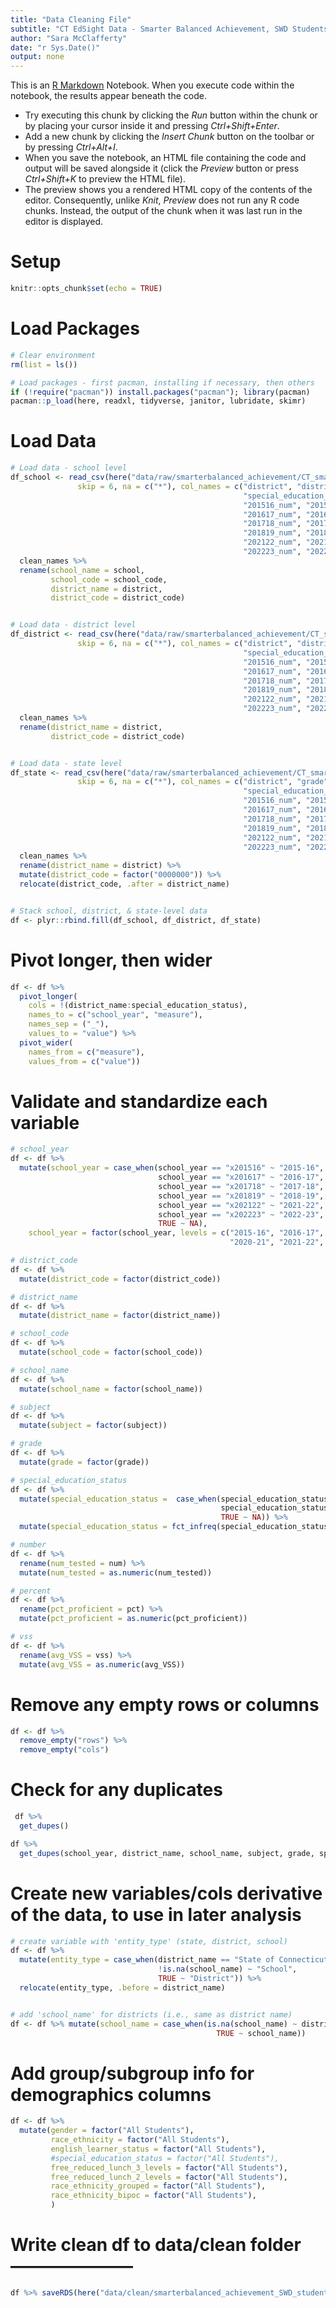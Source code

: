 ```yaml
---
title: "Data Cleaning File"
subtitle: "CT EdSight Data - Smarter Balanced Achievement, SWD Students by Grade"
author: "Sara McClafferty"
date: "r Sys.Date()"
output: none
---
```


This is an [R Markdown](http://rmarkdown.rstudio.com) Notebook. When you execute code within the notebook, the results appear beneath the code.

  - Try executing this chunk by clicking the *Run* button within the chunk or by placing your cursor inside it and pressing *Ctrl+Shift+Enter*. 
  - Add a new chunk by clicking the *Insert Chunk* button on the toolbar or by pressing *Ctrl+Alt+I*.
  - When you save the notebook, an HTML file containing the code and output will be saved alongside it (click the *Preview* button or press *Ctrl+Shift+K* to preview the HTML file).
  - The preview shows you a rendered HTML copy of the contents of the editor. Consequently, unlike *Knit*, *Preview* does not run any R code chunks. Instead, the output of the chunk when it was last run in the editor is displayed.


# Setup
```r
knitr::opts_chunk$set(echo = TRUE)
```

# Load Packages
```r
# Clear environment
rm(list = ls())

# Load packages - first pacman, installing if necessary, then others
if (!require("pacman")) install.packages("pacman"); library(pacman)
pacman::p_load(here, readxl, tidyverse, janitor, lubridate, skimr)
```

# Load Data
```r
# Load data - school level
df_school <- read_csv(here("data/raw/smarterbalanced_achievement/CT_smarterbalanced_achievement_SWD_students_by_grade_SCHOOL.csv"),
               skip = 6, na = c("*"), col_names = c("district", "district code", "school", "school code", "grade", "subject",
                                                    "special_education_status",
                                                    "201516_num", "201516_pct", "201516_vss",
                                                    "201617_num", "201617_pct", "201617_vss",
                                                    "201718_num", "201718_pct", "201718_vss",
                                                    "201819_num", "201819_pct", "201819_vss",
                                                    "202122_num", "202122_pct", "202122_vss",
                                                    "202223_num", "202223_pct", "202223_vss")) %>%
  clean_names %>%
  rename(school_name = school,
         school_code = school_code,
         district_name = district,
         district_code = district_code)


# Load data - district level
df_district <- read_csv(here("data/raw/smarterbalanced_achievement/CT_smarterbalanced_achievement_SWD_students_by_grade.csv"),
               skip = 6, na = c("*"), col_names = c("district", "district code", "grade", "subject",
                                                    "special_education_status",
                                                    "201516_num", "201516_pct", "201516_vss",
                                                    "201617_num", "201617_pct", "201617_vss",
                                                    "201718_num", "201718_pct", "201718_vss",
                                                    "201819_num", "201819_pct", "201819_vss",
                                                    "202122_num", "202122_pct", "202122_vss",
                                                    "202223_num", "202223_pct", "202223_vss")) %>%
  clean_names %>%
  rename(district_name = district,
         district_code = district_code)


# Load data - state level
df_state <- read_csv(here("data/raw/smarterbalanced_achievement/CT_smarterbalanced_achievement_SWD_students_by_grade_STATE.csv"),
               skip = 6, na = c("*"), col_names = c("district", "grade", "subject",
                                                    "special_education_status",
                                                    "201516_num", "201516_pct", "201516_vss",
                                                    "201617_num", "201617_pct", "201617_vss",
                                                    "201718_num", "201718_pct", "201718_vss",
                                                    "201819_num", "201819_pct", "201819_vss",
                                                    "202122_num", "202122_pct", "202122_vss",
                                                    "202223_num", "202223_pct", "202223_vss")) %>%
  clean_names %>%
  rename(district_name = district) %>% 
  mutate(district_code = factor("0000000")) %>% 
  relocate(district_code, .after = district_name)


# Stack school, district, & state-level data
df <- plyr::rbind.fill(df_school, df_district, df_state)
```

# Pivot longer, then wider
```r
df <- df %>% 
  pivot_longer(
    cols = !(district_name:special_education_status),
    names_to = c("school_year", "measure"),
    names_sep = ("_"),
    values_to = "value") %>% 
  pivot_wider(
    names_from = c("measure"),
    values_from = c("value"))
```

# Validate and standardize each variable
```r
# school_year
df <- df %>% 
  mutate(school_year = case_when(school_year == "x201516" ~ "2015-16",
                                 school_year == "x201617" ~ "2016-17",
                                 school_year == "x201718" ~ "2017-18",
                                 school_year == "x201819" ~ "2018-19",
                                 school_year == "x202122" ~ "2021-22",
                                 school_year == "x202223" ~ "2022-23",
                                 TRUE ~ NA),
    school_year = factor(school_year, levels = c("2015-16", "2016-17", "2017-18", "2018-19",
                                                 "2020-21", "2021-22", "2022-23")))

# district_code
df <- df %>% 
  mutate(district_code = factor(district_code))

# district_name
df <- df %>% 
  mutate(district_name = factor(district_name))

# school_code
df <- df %>% 
  mutate(school_code = factor(school_code))

# school_name
df <- df %>% 
  mutate(school_name = factor(school_name))

# subject
df <- df %>% 
  mutate(subject = factor(subject))

# grade
df <- df %>% 
  mutate(grade = factor(grade))

# special_education_status
df <- df %>%
  mutate(special_education_status =  case_when(special_education_status == "N" ~ "Students without Disabilities",
                                               special_education_status == "Y" ~ "Students with Disabilities",
                                               TRUE ~ NA)) %>%
  mutate(special_education_status = fct_infreq(special_education_status))

# number
df <- df %>%
  rename(num_tested = num) %>% 
  mutate(num_tested = as.numeric(num_tested))

# percent
df <- df %>%
  rename(pct_proficient = pct) %>% 
  mutate(pct_proficient = as.numeric(pct_proficient))

# vss
df <- df %>%
  rename(avg_VSS = vss) %>% 
  mutate(avg_VSS = as.numeric(avg_VSS))
```

# Remove any empty rows or columns
```r
df <- df %>%
  remove_empty("rows") %>% 
  remove_empty("cols")
```

# Check for any duplicates
```r
 df %>%
  get_dupes()

df %>%
  get_dupes(school_year, district_name, school_name, subject, grade, special_education_status)
```


# Create new variables/cols derivative of the data, to use in later analysis
```r
# create variable with 'entity_type' (state, district, school)
df <- df %>%
  mutate(entity_type = case_when(district_name == "State of Connecticut" ~ "State",
                                 !is.na(school_name) ~ "School",
                                 TRUE ~ "District")) %>% 
  relocate(entity_type, .before = district_name)


# add 'school_name' for districts (i.e., same as district name)
df <- df %>% mutate(school_name = case_when(is.na(school_name) ~ district_name,
                                              TRUE ~ school_name))
```

# Add group/subgroup info for demographics columns
```r
df <- df %>%
  mutate(gender = factor("All Students"),
         race_ethnicity = factor("All Students"),
         english_learner_status = factor("All Students"),
         #special_education_status = factor("All Students"),
         free_reduced_lunch_3_levels = factor("All Students"),
         free_reduced_lunch_2_levels = factor("All Students"),
         race_ethnicity_grouped = factor("All Students"),
         race_ethnicity_bipoc = factor("All Students"),
         )
```

# Write clean df to data/clean folder ---------------------
```r
df %>% saveRDS(here("data/clean/smarterbalanced_achievement_SWD_students_by_grade.rds"))
```
